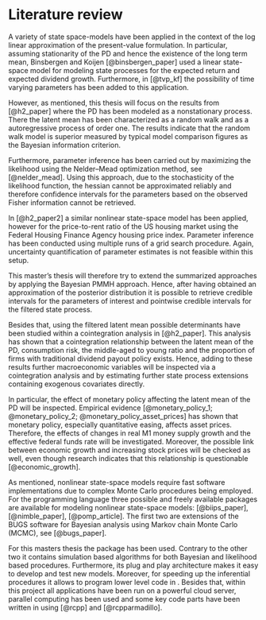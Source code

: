 # Literature review {#literature-review}

A variety of state space-models have been applied in the context of the log linear approximation of the present-value formulation. In particular, assuming stationarity of the PD and hence the existence of the long term mean, Binsbergen and Koijen [@binsbergen_paper] used a linear state-space model for modeling state processes for the expected return and expected dividend growth. Furthermore, in [@tvp_kf] the possibility of time varying parameters has been added to this application.

However, as mentioned, this thesis will focus on the results from [@h2_paper] where the PD has been modeled as a nonstationary process. There the latent mean has been characterized as a random walk and as a autoregressive process of order one. The results indicate that the random walk model is superior measured by typical model comparison figures as the Bayesian information criterion. 

Furthermore, parameter inference has been carried out by maximizing the likelihood using the Nelder–Mead optimization method, see [@nelder_mead]. Using this approach, due to the stochasticity of the likelihood function, the hessian cannot be approximated reliably and therefore confidence intervals for the parameters based on the observed Fisher information cannot be retrieved. 

In [@h2_paper2] a similar nonlinear state-space model has been applied, however for the price-to-rent ratio of the US housing market using the Federal Housing Finance Agency housing price index. Parameter inference has been conducted using multiple runs of a grid search procedure. Again, uncertainty quantification of parameter estimates is not feasible within this setup.

This master's thesis will therefore try to extend the summarized approaches by applying the Bayesian PMMH approach. Hence, after having obtained an approximation of the posterior distribution it is possible to retrieve credible intervals for the parameters of interest and pointwise credible intervals for the filtered state process.

Besides that, using the filtered latent mean possible determinants have been studied within a cointegration analysis in [@h2_paper]. This analysis has shown that a cointegration relationship between the latent mean of the PD, consumption risk, the middle-aged to young ratio and the proportion of firms with traditional dividend payout policy exists. Hence, adding to these results further macroeconomic variables will be inspected via a cointegration analysis and by estimating further state process extensions containing exogenous covariates directly.

In particular, the effect of monetary policy affecting the latent mean of the PD will be inspected. Empirical evidence [@monetary_policy_1; @monetary_policy_2; @monetary_policy_asset_prices] has shown that monetary policy, especially quantitative easing, affects asset prices. Therefore, the effects of changes in real M1 money supply growth and the effective federal funds rate will be investigated. Moreover, the possible link between economic growth and increasing stock prices will be checked as well, even though research indicates that this relationship is questionable [@economic_growth].

As mentioned, nonlinear state-space models require fast software implementations due to complex Monte Carlo procedures being employed. For the \texttt{R} programming language three possible and freely available packages are available for modeling nonlinear state-space models: \texttt{Biips} [@biips_paper], \texttt{NIMBLE} [@nimble_paper], \texttt{pomp} [@pomp_article]. The first two are extensions of the BUGS software for Bayesian analysis using Markov chain Monte Carlo (MCMC), see [@bugs_paper]. 

For this masters thesis the \texttt{pomp} package has been used. Contrary to the other two it contains simulation based algorithms for both Bayesian and likelihood based procedures. Furthermore, its plug and play architecture makes it easy to develop and test new models. Moreover, for speeding up the inferential procedures it allows to program lower level code in \texttt{C}. Besides that, within this project all applications have been run on a powerful cloud server, parallel computing has been used and some key code parts have been written in \texttt{C++} using \texttt{Rcpp} [@rcpp] and \texttt{RcppArmadillo} [@rcpparmadillo].

